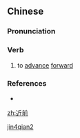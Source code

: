 ==Chinese==
{{zh-forms}}

===Pronunciation===
{{zh-pron
|m=jìnqián
|cat=v
}}

===Verb===
{{zh-verb}}

# {{lb|zh|literary}} to [[advance]] [[forward]]

===References===
* {{cite-book
|last=
|first=
|authorlink=
|coauthors=
|year=2007
|title=[[w:Hanyu Da Cidian|Hanyu Da Cidian 3.0]]
|language=Mandarin
|publisher=[[w:Commercial Press|Commercial Press]]
|location=[[Hong Kong]]
|isbn=9789620702778
}}

[[Category:Mandarin literary terms|jin4qian2]]

[[zh:近前]]